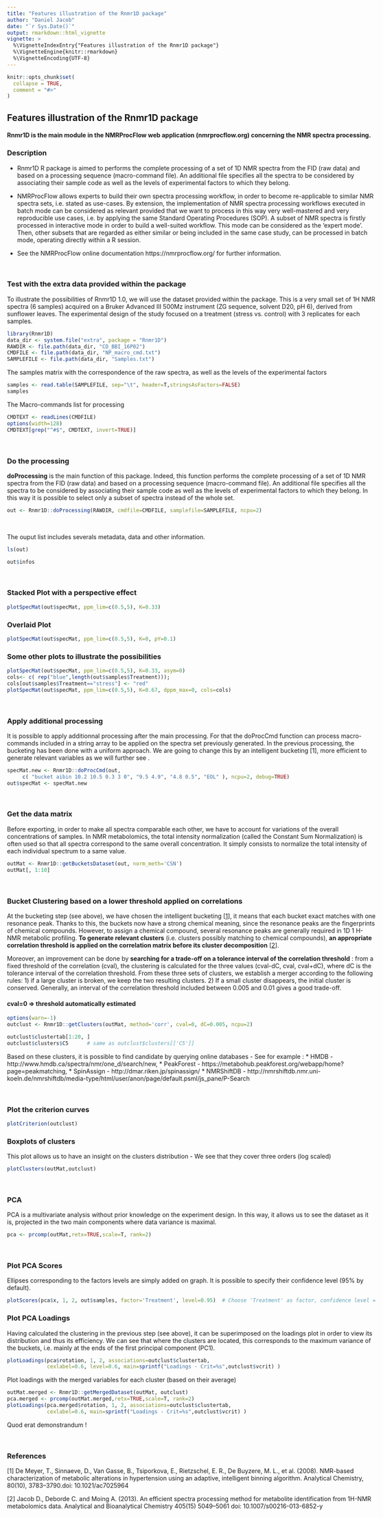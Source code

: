 ---
title: "Features illustration of the Rnmr1D package"
author: "Daniel Jacob"
date: "`r Sys.Date()`"
output: rmarkdown::html_vignette
vignette: >
  %\VignetteIndexEntry{"Features illustration of the Rnmr1D package"}
  %\VignetteEngine{knitr::rmarkdown}
  %\VignetteEncoding{UTF-8}
---

```{r setup, include = FALSE}
knitr::opts_chunk$set(
  collapse = TRUE,
  comment = "#>"
)
```

<style>
body { max-width:900px; }
</style>

## Features illustration of the Rnmr1D package

#### Rnmr1D is the main module in the NMRProcFlow web application (nmrprocflow.org) concerning the NMR spectra processing.

### Description
* Rnmr1D R package is aimed to performs the complete processing of a set of 1D NMR spectra from the FID (raw data) and based on a processing sequence (macro-command file). An additional file specifies all the spectra to be considered by associating their sample code as well as the levels of experimental factors to which they belong.

* NMRProcFlow allows experts to build their own spectra processing workflow, in order to become re-applicable to similar NMR spectra sets, i.e. stated as use-cases. By extension, the implementation of NMR spectra processing workflows executed in batch mode can be considered as relevant provided that we want to process in this way very well-mastered and very reproducible use cases, i.e. by applying the same Standard Operating Procedures (SOP). A subset of NMR spectra is firstly processed in interactive mode in order to build a well-suited workflow. This mode can be considered as the 'expert mode'. Then, other subsets that are regarded as either similar or being included in the same case study, can be processed in batch mode, operating directly within a R session.

* See the NMRProcFlow online documentation https://nmrprocflow.org/ for further information.

<br>

### Test with the extra data provided within the package

To illustrate the possibilities of Rnmr1D 1.0, we will use the dataset provided within the package. This is a very small set of 1H NMR spectra (6 samples) acquired on a Bruker Advanced III 500Mz instrument (ZG sequence, solvent D20, pH 6), derived from sunflower leaves. The experimental design of the study focused on a treatment (stress vs. control) with 3 replicates for each samples.

```{r init-object0, echo=TRUE, include=TRUE}
library(Rnmr1D)
data_dir <- system.file("extra", package = "Rnmr1D")
RAWDIR <- file.path(data_dir, "CD_BBI_16P02")
CMDFILE <- file.path(data_dir, "NP_macro_cmd.txt")
SAMPLEFILE <- file.path(data_dir, "Samples.txt")
```

The samples matrix with the correspondence of the raw spectra, as well as the levels of the experimental factors
```{r init-object1, echo=TRUE, include=TRUE}
samples <- read.table(SAMPLEFILE, sep="\t", header=T,stringsAsFactors=FALSE)
samples
```

The Macro-commands list for processing 
```{r init-object2, echo=TRUE, include=TRUE}
CMDTEXT <- readLines(CMDFILE)
options(width=128)
CMDTEXT[grep("^#$", CMDTEXT, invert=TRUE)]
```

<br>

### Do the processing

**doProcessing** is the main function of this package. Indeed, this function performs the complete processing of a set of 1D NMR spectra from the FID (raw data) and based on a processing sequence (macro-command file). An additional file specifies all the spectra to be considered by associating their sample code as well as the levels of experimental factors to which they belong. In this way it is possible to select only a subset of spectra instead of the whole set. 

```{r eval0, echo=TRUE, eval=TRUE}
out <- Rnmr1D::doProcessing(RAWDIR, cmdfile=CMDFILE, samplefile=SAMPLEFILE, ncpu=2)
```

<br>

The ouput list includes severals metadata, data and other information.
```{r proc2, echo=TRUE, eval=TRUE}
ls(out)

out$infos
```

<br>

### Stacked Plot with a perspective effect
```{r plot1, echo=TRUE, fig.align='center', fig.width=12 }
plotSpecMat(out$specMat, ppm_lim=c(0.5,5), K=0.33)
```

### Overlaid Plot
```{r plot2, echo=TRUE, fig.align='center', fig.width=12}
plotSpecMat(out$specMat, ppm_lim=c(0.5,5), K=0, pY=0.1)
```

### Some other plots to illustrate the possibilities
```{r plot3, echo=TRUE, fig.align='center', fig.width=12}
plotSpecMat(out$specMat, ppm_lim=c(0.5,5), K=0.33, asym=0)
cols<- c( rep("blue",length(out$samples$Treatment)));
cols[out$samples$Treatment=="stress"] <- "red"
plotSpecMat(out$specMat, ppm_lim=c(0.5,5), K=0.67, dppm_max=0, cols=cols)
```

<br>

### Apply additional processing 

It is possible to apply additionnal processing after the main processing. For that the doProcCmd  function can process macro-commands included in a string array to be applied on the spectra set previously generated. In the previous processing, the bucketing has been done with a uniform approach. We are going to change this by an intelligent bucketing [1], more efficient to generate relevant variables as we will further see .

```{r proc3, echo=TRUE, eval=TRUE}
specMat.new <- Rnmr1D::doProcCmd(out, 
     c( "bucket aibin 10.2 10.5 0.3 3 0", "9.5 4.9", "4.8 0.5", "EOL" ), ncpu=2, debug=TRUE)
out$specMat <- specMat.new
```

<br>

### Get the data matrix 

Before exporting, in order to make all spectra comparable each other, we have to account for variations of the overall concentrations of samples. In NMR metabolomics, the total intensity normalization (called the Constant Sum Normalization) is often used so that all spectra correspond to the same overall concentration. It simply consists to normalize the total intensity of each individual spectrum to a same value. 

```{r proc4, echo=TRUE, eval=TRUE}
outMat <- Rnmr1D::getBucketsDataset(out, norm_meth='CSN')
outMat[, 1:10]
```

<br>

### Bucket Clustering based on a lower threshold  applied on correlations

At the bucketing step (see above),  we have chosen the intelligent bucketing [[1](#ref1)], it means that each bucket exact matches with one resonance peak. Thanks to this, the buckets now have a strong chemical meaning, since the resonance peaks are the fingerprints of chemical compounds. However, to assign a chemical compound, several resonance peaks are generally required in 1D 1 H-NMR metabolic profiling. **To generate relevant clusters** (i.e. clusters possibly matching to chemical compounds), **an appropriate correlation threshold is applied on the correlation matrix before its cluster decomposition** [[2](#ref2)].

Moreover, an improvement can be done by **searching for a trade-off on a tolerance interval of the correlation threshold** : from a fixed threshold of the correlation  (cval), the clustering is calculated for the three values (cval-dC, cval,  cval+dC),  where dC is the tolerance interval of the correlation threshold.
From these three sets of clusters, we establish a merger according to the following rules: 1) if a large cluster is broken, we keep the two resulting clusters. 2) If a small cluster disappears, the initial cluster is conserved. Generally, an interval of the correlation threshold included between 0.005 and 0.01 gives a good trade-off.

#### cval=0 => threshold automatically estimated

```{r proc5, echo=TRUE, eval=TRUE}
options(warn=-1)
outclust <- Rnmr1D::getClusters(outMat, method='corr', cval=0, dC=0.005, ncpu=2)
```


```{r proc6, echo=TRUE, eval=TRUE}
outclust$clustertab[1:20, ]
outclust$clusters$C5      # same as outclust$clusters[['C5']]
```

Based on these clusters, it is possible to find candidate by querying online databases - See for example :
* HMDB - http://www.hmdb.ca/spectra/nmr/one_d/search/new,
* PeakForest - https://metabohub.peakforest.org/webapp/home?page=peakmatching, 
* SpinAssign - http://dmar.riken.jp/spinassign/
* NMRShiftDB - http://nmrshiftdb.nmr.uni-koeln.de/nmrshiftdb/media-type/html/user/anon/page/default.psml/js_pane/P-Search

<br>

### Plot the criterion curves
```{r plot5, echo=TRUE, fig.align='center', fig.width=12, fig.height=8}
plotCriterion(outclust)
```

### Boxplots of clusters

This plot allows us to have an insight on the clusters distribution - We see that they cover three orders (log scaled)

```{r plot6, echo=TRUE, fig.align='center', fig.width=12, fig.height=8}
plotClusters(outMat,outclust)
```

<br>

### PCA

PCA is a multivariate analysis without prior knowledge on the experiment design. In this way, it allows us to see the dataset as it is, projected in the two main components where data variance is maximal.

```{r proc7, echo=TRUE, eval=TRUE}
pca <- prcomp(outMat,retx=TRUE,scale=T, rank=2)
```

<br>

### Plot PCA Scores

Ellipses corresponding to the factors levels are simply added on graph. It is possible to specify their confidence level (95% by default).

```{r plot7, echo=TRUE, fig.align='center', fig.width=12, fig.height=8}
plotScores(pca$x, 1, 2, out$samples, factor='Treatment', level=0.95)  # Choose 'Treatment' as factor, confidence level = 95%
```

### Plot PCA Loadings

Having calculated the clustering in the previous step (see above), it can be superimposed on the loadings plot in order to view its distribution and thus its efficiency. We can see that where the clusters are located, this corresponds to the maximum variance of the buckets, i.e. mainly at the ends of the first principal component (PC1).

```{r plot8, echo=TRUE, fig.align='center', fig.width=12, fig.height=10}
plotLoadings(pca$rotation, 1, 2, associations=outclust$clustertab, 
             cexlabel=0.6, level=0.6, main=sprintf("Loadings - Crit=%s",outclust$vcrit) )
```

Plot loadings with the merged variables for each cluster (based on their average)

```{r plot9, echo=TRUE, fig.align='center', fig.width=12, fig.height=10}
outMat.merged <- Rnmr1D::getMergedDataset(outMat, outclust)
pca.merged <- prcomp(outMat.merged,retx=TRUE,scale=T, rank=2)
plotLoadings(pca.merged$rotation, 1, 2, associations=outclust$clustertab, 
             cexlabel=0.6, main=sprintf("Loadings - Crit=%s",outclust$vcrit) )
```

Quod erat demonstrandum !

<br>

### References

<a name="ref1"></a>[1] De Meyer, T., Sinnaeve, D., Van Gasse, B., Tsiporkova, E., Rietzschel, E. R., De Buyzere, M. L., et al. (2008). NMR-based characterization of metabolic alterations in hypertension using an adaptive, intelligent binning algorithm. Analytical Chemistry, 80(10), 3783–3790.doi: 10.1021/ac7025964

<a name="ref2"></a>[2] Jacob D., Deborde C. and Moing A. (2013). An efficient spectra processing method for metabolite identification from 1H-NMR metabolomics data. Analytical and Bioanalytical Chemistry 405(15) 5049–5061 doi: 10.1007/s00216-013-6852-y

